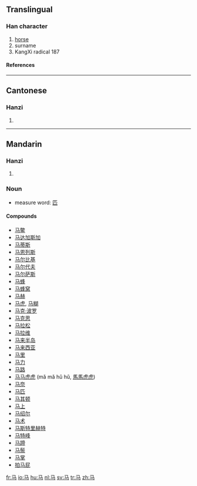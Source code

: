 {{see|馬}}<!-- may be replaced by zh-forms -->

==Translingual==
===Han character===
{{Han char|rn=187|rad=马|as=00|sn=3|four=|canj=弓女尸一 (NVSM), 弓心一 (NPM)}}
# [[horse]]
# surname
# KangXi radical 187
====References====
{{Han ref|kx=1447.241|hdz=74539.020|uh=9A6C|ud=39532}}
----
==Cantonese==
===Hanzi===
{{yue-hanzi|jyut=|y=ma5}}
# {{defn|Cantonese}}
----
==Mandarin==
===Hanzi===
{{cmn-hanzi|tra=馬|pin=[[mǎ]] (ma3)|wg=ma<sup>3</sup>}}
# {{defn|Mandarin}}

===Noun===
*measure word: [[匹]]

====Compounds====
*[[马鳖]]
*[[马达加斯加]]
*[[马蒂斯]]
*[[马恩列斯]]
*[[马尔比基]]
*[[马尔代夫]]
*[[马尔萨斯]]
*[[马蜂]]
*[[马蜂窝]]
*[[马赫]]
*[[马虎]], [[马糊]]
*[[马克·波罗]]
*[[马克思]]
*[[马拉松]]
*[[马拉维]]
*[[马来半岛]]
*[[马来西亚]]
*[[马里]]
*[[马力]]
*[[马路]]
*[[马马虎虎]] (mǎ mǎ hǔ hǔ, [[馬馬虎虎]])
*[[马奈]]
*[[马匹]]
*[[马其顿]]
*[[马上]]
*[[马绍尔]]
*[[马术]]
*[[马斯特里赫特]]
*[[马特峰]]
*[[马蹄]]
*[[马鬃]]
*[[马掌]]
*[[拍马屁]]

[[fr:马]]
[[io:马]]
[[hu:马]]
[[nl:马]]
[[sv:马]]
[[tr:马]]
[[zh:马]]